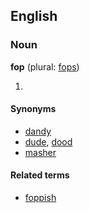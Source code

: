 ==English==
===Noun===
'''fop''' (plural: [[fops]])
# {{substub}}


====Synonyms====
*[[dandy]]
*[[dude]], [[dood]]
*[[masher]]

====Related terms====
*[[foppish]]
